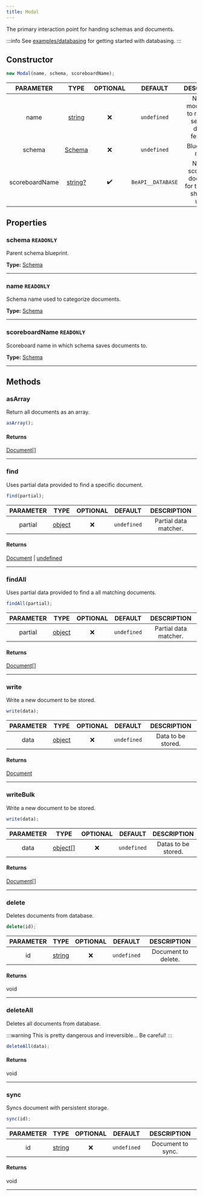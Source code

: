 ```yaml
---
title: Modal
---
```


The primary interaction point for handing schemas and documents.

:::info
See [examples/databasing](/docs/examples/databasing) for getting started with databasing.
:::

## Constructor
```js
new Modal(name, schema, scoreboardName);
```
| PARAMETER | TYPE | OPTIONAL | DEFAULT | DESCRIPTION |
| :-------: | :--: | :------: | :-----: | :---------: |
| name | [string](https://developer.mozilla.org/en-US/docs/Web/JavaScript/Reference/Global_Objects/String) |  ❌   | `undefined`  | Name of model (used to reference serialized data for fetching). |
| schema | [Schema](/docs/classes/schema) |  ❌   | `undefined`  | Blueprint for modal. |
| scoreboardName | [string?](https://developer.mozilla.org/en-US/docs/Web/JavaScript/Reference/Global_Objects/String) |  ✔️   | `BeAPI__DATABASE`  | Name of scoreboard documents for this modal should go under. |

## Properties

### schema `READONLY`
Parent schema blueprint.

**Type:** [Schema](/docs/classes/schema)
___
### name `READONLY`
Schema name used to categorize documents.

**Type:** [Schema](/docs/classes/schema)
___
### scoreboardName `READONLY`
Scoreboard name in which schema saves documents to.

**Type:** [Schema](/docs/classes/schema)
___

## Methods

### asArray
Return all documents as an array.
```js
asArray();
```
#### Returns
[Document[]](/docs/classes/document)
___

### find
Uses partial data provided to find a specific document.
```js
find(partial);
```
| PARAMETER | TYPE | OPTIONAL | DEFAULT | DESCRIPTION |
| :-------: | :--: | :------: | :-----: | :---------: |
| partial | [object](https://developer.mozilla.org/en-US/docs/Web/JavaScript/Reference/Global_Objects/Object) | ❌ | `undefined` | Partial data matcher. |

#### Returns
[Document](/docs/classes/document) | [undefined](https://developer.mozilla.org/en-US/docs/Web/JavaScript/Reference/Global_Objects/undefined)
___

### findAll
Uses partial data provided to find a all matching documents.
```js
findAll(partial);
```
| PARAMETER | TYPE | OPTIONAL | DEFAULT | DESCRIPTION |
| :-------: | :--: | :------: | :-----: | :---------: |
| partial | [object](https://developer.mozilla.org/en-US/docs/Web/JavaScript/Reference/Global_Objects/Object) | ❌ | `undefined` | Partial data matcher. |

#### Returns
[Document[]](/docs/classes/document)
___

### write
Write a new document to be stored.
```js
write(data);
```
| PARAMETER | TYPE | OPTIONAL | DEFAULT | DESCRIPTION |
| :-------: | :--: | :------: | :-----: | :---------: |
| data | [object](https://developer.mozilla.org/en-US/docs/Web/JavaScript/Reference/Global_Objects/Object) | ❌ | `undefined` | Data to be stored. |

#### Returns
[Document](/docs/classes/document)
___

### writeBulk
Write a new document to be stored.
```js
write(data);
```
| PARAMETER | TYPE | OPTIONAL | DEFAULT | DESCRIPTION |
| :-------: | :--: | :------: | :-----: | :---------: |
| data | [object[]](https://developer.mozilla.org/en-US/docs/Web/JavaScript/Reference/Global_Objects/Object) | ❌ | `undefined` | Datas to be stored. |

#### Returns
[Document[]](/docs/classes/document)
___

### delete
Deletes documents from database.

```js
delete(id);
```
| PARAMETER | TYPE | OPTIONAL | DEFAULT | DESCRIPTION |
| :-------: | :--: | :------: | :-----: | :---------: |
| id | [string](https://developer.mozilla.org/en-US/docs/Web/JavaScript/Reference/Global_Objects/String) | ❌ | `undefined` | Document to delete. |

#### Returns
void
___

### deleteAll
Deletes all documents from database.

:::warning
This is pretty dangerous and irreversible... Be careful!
:::

```js
deleteAll(data);
```

#### Returns
void
___

### sync
Syncs document with persistent storage.

```js
sync(id);
```
| PARAMETER | TYPE | OPTIONAL | DEFAULT | DESCRIPTION |
| :-------: | :--: | :------: | :-----: | :---------: |
| id | [string](https://developer.mozilla.org/en-US/docs/Web/JavaScript/Reference/Global_Objects/String) | ❌ | `undefined` | Document to sync. |

#### Returns
void
___

